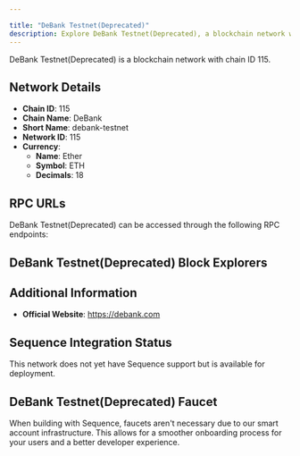 ```yaml
---

title: "DeBank Testnet(Deprecated)"
description: Explore DeBank Testnet(Deprecated), a blockchain network with chain ID 115. Learn about its native currency, Ether, and how to interact with the network.
---
```




DeBank Testnet(Deprecated) is a blockchain network with chain ID 115.

## Network Details

- **Chain ID**: 115
- **Chain Name**: DeBank
- **Short Name**: debank-testnet
- **Network ID**: 115
- **Currency**: 
  - **Name**: Ether
  - **Symbol**: ETH
  - **Decimals**: 18

## RPC URLs

DeBank Testnet(Deprecated) can be accessed through the following RPC endpoints:



## DeBank Testnet(Deprecated) Block Explorers



## Additional Information

- **Official Website**: https://debank.com

## Sequence Integration Status

This network does not yet have Sequence support but is available for deployment.

## DeBank Testnet(Deprecated) Faucet

When building with Sequence, faucets aren't necessary due to our smart account infrastructure. This allows for a smoother onboarding process for your users and a better developer experience.
